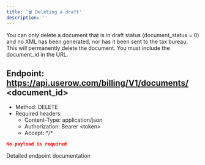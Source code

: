 ```yaml
---
title: '🗑️ Deleting a draft'
description: ''
---
```


You can only delete a document that is in draft status (document_status = 0) and no XML has been generated, nor has it been
sent to the tax bureau.
This will permanently delete the document. You must include the document_id in the URL.

## Endpoint: https://api.userow.com/billing/V1/documents/ \<document_id\>
* Method: DELETE
* Required headers:
    * Content-Type: application/json
    * Authorization: Bearer \<token\>
    * Accept: \*/\*

```json
No payload is required
```


<CardGroup cols={1}>
    <Card
        title="API Reference DELETE /documents"
        icon="terminal"
        href="/api-reference/endpoint/create-a-new-document"
    >
        Detailed endpoint documentation
    </Card>
</CardGroup>